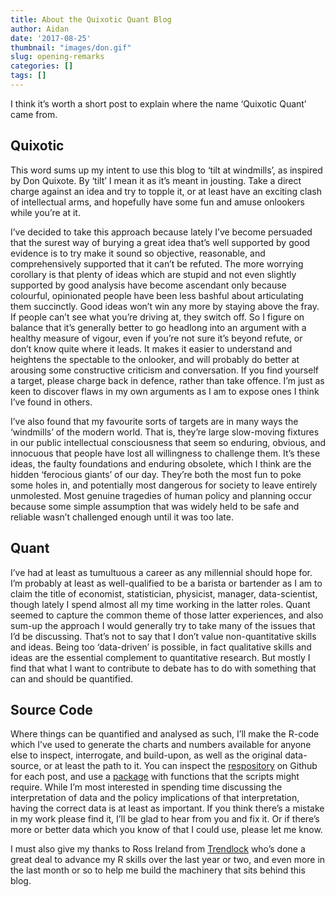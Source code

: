 ```yaml
---
title: About the Quixotic Quant Blog
author: Aidan
date: '2017-08-25'
thumbnail: "images/don.gif"
slug: opening-remarks
categories: []
tags: []
---
```


I think it’s worth a short post to explain where the name ‘Quixotic Quant’ came from.  

## Quixotic
This word sums up my intent to use this blog to 'tilt at windmills', as inspired by Don Quixote.  By 'tilt' I mean it as it's meant in jousting.  Take a direct charge against an idea and try to topple it, or at least have an exciting clash of intellectual arms, and hopefully have some fun and amuse onlookers while you're at it. 

I've decided to take this approach because lately I've become persuaded that the surest way of burying a great idea that’s well supported by good evidence is to try make it sound so objective, reasonable, and comprehensively supported that it can’t be refuted. The more worrying corollary is that plenty of ideas which are stupid and not even slightly supported by good analysis have become ascendant only because colourful, opinionated people have been less bashful about articulating them succinctly. Good ideas won’t win any more by staying above the fray.  If people can't see what you're driving at, they switch off.  So I figure on balance that it's generally better to go headlong into an argument with a healthy measure of vigour, even if you're not sure it's beyond refute, or don't know quite where it leads.  It makes it easier to understand and heightens the spectable to the onlooker, and will probably do better at arousing some constructive criticism and conversation.  If you find yourself a target, please charge back in defence, rather than take offence. I'm just as keen to discover flaws in my own arguments as I am to expose ones I think I've found in others.

I've also found that my favourite sorts of targets are in many ways the 'windmills' of the modern world.  That is, they’re large slow-moving fixtures in our public intellectual consciousness that seem so enduring, obvious, and innocuous that people have lost all willingness to challenge them. It’s these ideas, the faulty foundations and enduring obsolete, which I think are the hidden 'ferocious giants' of our day. They're both the most fun to poke some holes in, and potentially most dangerous for society to leave entirely unmolested.  Most genuine tragedies of human policy and planning occur because some simple assumption that was widely held to be safe and reliable wasn't challenged enough until it was too late. 

## Quant
I've had at least as tumultuous a career as any millennial should hope for.  I'm probably at least as well-qualified to be a barista or bartender as I am to claim the title of economist, statistician, physicist, manager, data-scientist, though lately I spend almost all my time working in the latter roles.  Quant seemed to capture the common theme of those latter experiences, and also sum-up the approach I would generally try to take many of the issues that I'd be discussing.  That's not to say that I don't value non-quantitative skills and ideas.  Being too 'data-driven' is possible, in fact qualitative skills and ideas are the essential complement to quantitative research.  But mostly I find that what I want to contribute to debate has to do with something that can and should be quantified. 

## Source Code
Where things can be quantified and analysed as such, I'll make the R-code which I've used to generate the charts and numbers available for anyone else to inspect, interrogate, and build-upon, as well as the original data-source, or at least the path to it.  You can inspect the [respository](https://github.com/aidandmorrison/quixoticquant) on Github for each post, and use a [package](https://github.com/aidandmorrison/UtilsQQ) with functions that the scripts might require.  While I'm most interested in spending time discussing the interpretation of data and the policy implications of that interpretation, having the correct data is at least as important.  If you think there's a mistake in my work please find it, I'll be glad to hear from you and fix it.  Or if there's more or better data which you know of that I could use, please let me know.

I must also give my thanks to Ross Ireland from [Trendlock](trendlock.com.au) who's done a great deal to advance my R skills over the last year or two, and even more in the last month or so to help me build the machinery that sits behind this blog. 